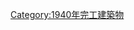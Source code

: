 {{Commonscat|Bridges completed in 1940}}
{{Cat nav 10years|20世紀橋梁|1940||年完工橋梁}}

[[Category:1940年完工建築物|Category:1940年完工建築物]]